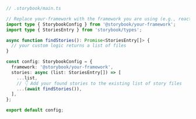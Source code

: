 ```ts
// .storybook/main.ts

// Replace your-framework with the framework you are using (e.g., react-webpack5, vue3-vite)
import type { StorybookConfig } from '@storybook/your-framework';
import type { StoriesEntry } from 'storybook/types';

async function findStories(): Promise<StoriesEntry[]> {
  // your custom logic returns a list of files
}

const config: StorybookConfig = {
  framework: '@storybook/your-framework',
  stories: async (list: StoriesEntry[]) => [
    ...list,
    // 👇 Add your found stories to the existing list of story files
    ...(await findStories()),
  ],
};

export default config;
```
